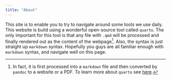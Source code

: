 ```yaml
---
title: "About"
---
```


This site is to enable you to try to navigate around some tools we use daily. This website is build using a wonderful open-source tool called `quarto`. The only important for this tool is that any file with `.qmd` will be processed and finally rendered out as the content of the webpage[^1]. Also, the syntax is just straight up `markdown` syntax. Hopefully you guys are all familiar enough with `markdown` syntax, and navigate well on this page. 

[^1]: In fact, it is first processed into a `markdown` file and then converted by `pandoc` to a website or a PDF. To learn more about `quarto` see [here](https://quarto.org/).
